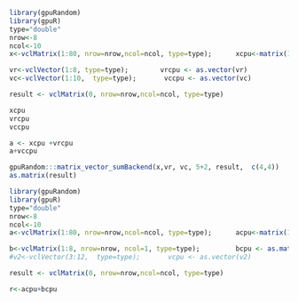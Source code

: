 <!--
%\VignetteEngine{knitr::knitr}
%\VignetteIndexEntry{matrix_add_vector}
-->


```r
library(gpuRandom)
library(gpuR)
type="double"
nrow<-8
ncol<-10
x<-vclMatrix(1:80, nrow=nrow,ncol=ncol, type=type);      xcpu<-matrix(1:80, nrow=nrow,ncol=ncol)

vr<-vclVector(1:8, type=type);        vrcpu <- as.vector(vr)
vc<-vclVector(1:10,  type=type);       vccpu <- as.vector(vc)

result <- vclMatrix(0, nrow=nrow,ncol=ncol, type=type)

xcpu 
vrcpu
vccpu

a <- xcpu +vrcpu
a+vccpu

gpuRandom:::matrix_vector_sumBackend(x,vr, vc, 5+2, result,  c(4,4))
as.matrix(result)


```





```r
library(gpuRandom)
library(gpuR)
type="double"
nrow<-8
ncol<-10
a<-vclMatrix(1:80, nrow=nrow,ncol=ncol, type=type);      acpu<-matrix(1:80, nrow=nrow,ncol=ncol)

b<-vclMatrix(1:8, nrow=nrow, ncol=1, type=type);         bcpu <- as.matrix(b)
#v2<-vclVector(3:12,  type=type);       vcpu <- as.vector(v2)

result <- vclMatrix(0, nrow=nrow,ncol=ncol, type=type)

r<-acpu+bcpu



```